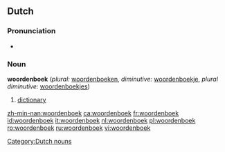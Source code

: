 ==Dutch==
===Pronunciation===
*{{IPA|/ˈwɔːrdənbuk/}}

===Noun===
'''woordenboek''' {{n}} (''plural:'' [[woordenboeken]], ''diminutive:'' [[woordenboekje]], ''plural diminutive:'' [[woordenboekjes]])

# [[dictionary]]

[[Category:Dutch nouns]]

[[zh-min-nan:woordenboek]]
[[ca:woordenboek]]
[[fr:woordenboek]]
[[id:woordenboek]]
[[it:woordenboek]]
[[nl:woordenboek]]
[[pl:woordenboek]]
[[ro:woordenboek]]
[[ru:woordenboek]]
[[vi:woordenboek]]
